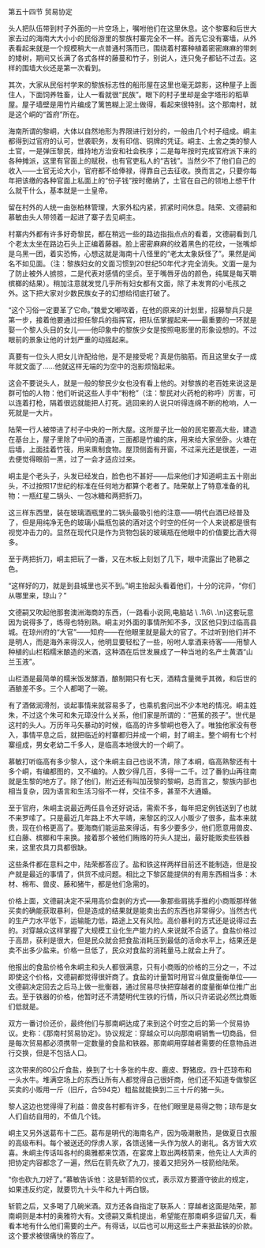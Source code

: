 

第五十四节 贸易协定

头人把队伍带到村子外面的一片空场上，嘱咐他们在这里休息。这个黎寨和后世大家去过的海南大大小小的民俗游里的黎族村寨完全不一样。首先它没有寨墙，从外表看起来就是一个规模稍大一点普通村落而已，围绕着村寨种植着密密麻麻的带刺的矮树，期间又长满了各式各样的藤蔓和竹子，别说人，连只兔子都钻不过去。这样的围墙大伙还是第一次看到。

其次，大家从民俗村学来的黎族标志性的船形屋在这里也毫无踪影，这种屋子上面住人，下面饲养牲畜，让人一看就很“民族”。眼下的村子里却是金字塔形的稻草屋。屋子墙壁是用竹片编成了篱笆糊上泥土做得，看起来很特别。这个那南村，就是这个峒的“首府”所在。

海南所谓的黎峒，大体以自然地形为界限进行划分的，一般由几个村子组成。峒主都得到过官府的认可，世袭职务，发有印信、铜牌的凭证。峒主、土舍之类的黎人土官，一是弹压黎民，维持地方治安和社会秩序；二是每年按时完成官府派下来的各种摊派，这里有官面上的赋税，也有官吏私人的“吉钱”。当然少不了他们自己的收入――土官无论大小，官府都不给俸禄，得靠自己去征收。换而言之，只要你每年把该缴的各种官面上私面上的“份子钱”按时缴纳了，土官在自己的领地上想干什么就干什么，基本就是一土皇帝。

留在村外的人统一由张柏林管理，大家外松内紧，抓紧时间休息。陆荣、文德嗣和慕敏由头人带领着一起进了寨子去见峒主。

村寨内外都有许多好奇黎民，都在稍远一些的路边指指点点的看着，文德嗣看到几个老太太坐在路边石头上正编着藤器。脸上密密麻麻的纹着黑色的花纹，一张嘴却是乌黑一团，着实恐怖，心想这就是海南十八怪里的“老太太象妖怪了”。果然是闻名不如见面。（注：黎族妇女的文面习惯到20世纪50年代才完全消失。文面一是为了防止被外人掳掠，二是代表对感情的坚贞。至于嘴唇牙齿的颜色，纯属是每天嚼槟榔的结果）。稍加注意就发觉几乎所有妇女都有文面，除了未发育的小毛孩之外。这下把大家对少数民族女子的幻想给彻底打破了。

“这个习俗一定要革了它命。”魏爱文嘟哝着，在他的原来的计划里，招募黎兵只是第一步，接着他要通过担任黎兵的指挥官，把队伍掌握起来――最重要的一环就是娶一个黎人头目的女儿――他印象中的黎族少女是按照电影里的形象设想的。不过眼前的景象让他的计划严重的动摇起来。

真要有一位头人把女儿许配给他，是不是接受呢？真是伤脑筋。而且这里女子一成年就文面了……他就这样无端的为空中的泡影烦恼起来。

这会不要说头人，就是一般的黎民少女也没有看上他的。对黎族的老百姓来说这是群可怕的人物：他们听说这些人手中“粉枪”（注：黎民对火药枪的称呼）厉害，可以连着打枪，隔着很远就能把人打死。逃回来的人说只听得连绵不断的枪响，人一死就是一大片。

陆荣一行人被带进了村子中央的一所大屋。这所屋子比一般的民宅要高大些，建造在基台上，屋子里除了中间的甬道，三面都是竹编的床，用来给大家坐卧。火塘在后墙，上面挂着竹筏，用来熏制食物。屋顶侧面有开窗，不过采光还是很差，一进去便觉得眼前一黑，过了一会才适应过来。

峒主是个老头子，头发已经发白，脸色也不甚好――后来他们才知道峒主五十刚出头，不过按照17世纪的标准在任何地方都算个老者了。陆荣献上了特意准备的礼物：一瓶红星二锅头、一包冰糖和两把折刀。

这三样东西里，装在玻璃酒瓶里的二锅头最吸引他的注意――明代白酒已经普及了，但是用纯净无色的玻璃小扁瓶包装的酒对这个时空的任何一个人来说都是很有视觉冲击力的。显然在现代只是作为货物包装的玻璃瓶在他眼中的价值要比酒大得多。

至于两把折刀，峒主把玩了一番，又在木板上刻划了几下，眼中流露出了艳慕之色。

“这样好的刀，就是到县城里也买不到。”峒主抬起头看着他们，十分的诧异，“你们从哪里来，琼山？”

文德嗣又吹起他那套澳洲海商的东西，（一路看小说网,电脑站 \\ .1\6\ .\n)这套玩意因为说得多了，练得也特别熟。峒主对外面的事情所知不多，汉区他只到过临高县城。在琼州府的“大官”――知府――在他眼里就是最大的官了。不过听到他们并不是明人，而是海外来得汉人，他明显要轻松了一些，吩咐人拿酒来待客――用黎人种植的山栏稻糯米酿造的米酒，这种酒在后世发展成了一种当地的名产土黄酒“山兰玉液”。

山栏酒是最简单的糯米饭发酵酒，酿制期只有七天，酒精含量微乎其微，和后世的酒酿差不多。三个人都喝了一碗。

有了酒做润滑剂，谈起事情来就容易多了，也乘机套问出不少本地的情况。峒主姓朱，不过这个朱可和朱元璋没什么关系，他们家是所谓的：“芭蕉的孩子”。世代是这村的头人。万历年马矢暴动的时候，临高的许多黎峒也卷入了。唯独他家没有卷入，事情平息之后，就把临近的村寨都归并成一个峒，封了峒主。整个峒有七个村寨组成，男女老幼二千多人，是临高本地很大的一个峒了。

慕敏打听临高有多少黎人，这个朱峒主自己也说不清，除了本峒，临高熟黎还有十多个峒，有编都图的，又不编的。人数少得几百，多得一二千。过了番豹山再往南就是生黎的地方了。除了他们，附近还有叫加茂黎的黎峒，总而言之，黎族内部也相当复杂，因为语言和生活习俗不一样，交往不多，甚至不大通婚。

至于官府，朱峒主说最近两任县令还好说话，需索不多，每年把定例钱送到了也就不来罗嗦了。只是最近几年路上不大平靖，来黎区的汉人小贩少了很多，盐本来就贵，现在价格更高了。要海商们能运盐来得话，有多少要多少，他们愿意用兽皮、红白藤、槟榔和牛来换。接着那个被他们贿赂的符头人提出，最好能贩卖些铁器来，这里农具刀具都很缺。

这些条件都在意料之中，陆荣都答应了。盐和铁这样两样目前还不能制造，但是投产就是最近的事情了，供货不成问题。相比之下黎区能提供的有用东西相当多：木材、棉布、兽皮、藤和猪牛，都是他们急需的。

价格上面，文德嗣决定不采用高价盘剥的方式――象那些肩挑手推的小商贩那样做买卖的确能获取暴利，但是造成的结果就是能卖出去的东西也非常得少。当然古代的生产力水平低下，运输能力低，路途上又有风险。高价暴利的方式还是说得过去的。对穿越众这样掌握了大规模工业化生产能力的人来说就不合适了。食盐价格过于高昂，获利是很大，但是民众就会把食盐消耗压到最低的活命水平上，结果还是卖不出多少盐来。价格一旦低了，民众对食盐的消耗量马上就会上升了。

他报出的食盐价格令朱峒主和头人都很满意，只有小商贩的价格的三分之一，不过即使这个价格，文德嗣都觉得很奸商了。食盐的计量暂时用官斗做度量衡单位――文德嗣决定回去之后马上做一批衡器，通过贸易尽快把穿越者的度量衡单位推广出去。至于铁器的价格，他暂时还不清楚明代生铁的行情，所以只许诺说必然比商贩们低就是。

双方一番讨价还价，最终他们与那南峒达成了来到这个时空之后的第一个贸易协议。史称：《那南村贸易协定》。协议规定：穿越众可以向那南峒销售一切商品，但是每次贸易都必须携带一定数量的食盐和铁器。那南峒用穿越者需要的任意物品进行交换，但是不包括人口。

这次带来的80公斤食盐，换到了七十多张的牛皮、鹿皮、野猪皮。四十匹琼布和一头水牛。堆满空场上的东西让所有人都觉得自己很奸商，他们还不知道专做黎区买卖的小贩用一斤（旧斤，合594克）粗盐就能换到二三十斤的猪一头。

黎人这边也觉得得了利益：兽皮各村都有许多，在他们眼里是易得之物；琼布是女人们自纺自用的，不值几个钱。

峒主又另外送葛布十二匹。葛布是明代的海南名产，因为吸潮散热，是做夏日衣服的高级布料。每个被送还的俘虏人家，各馈送猪一头作为放人的谢礼。各方皆大欢喜。朱峒主传话叫各村的奥雅都来饮酒，在宴席上取出两枝箭来，他先让人大声的把协定内容都念了一遍，然后在箭先砍了九刀，接着又把另外一枝箭给陆荣。

“你也砍九刀好了。”慕敏告诉他：这是斩箭的仪式，表示双方要遵守彼此的规定，如果违反约定，就要罚九十头牛和九十两白银。

斩箭之后，又多喝了几碗米酒。双方还各自指定了联系人：穿越者这面是陆荣，那南峒则是本村的奥雅符大有。文德嗣又乘机提出，希望能在那南峒多逗留几天，看看本地有什么他们需要的土产。有得话，以后也可以用这些土产来抵盐铁的价款。这个要求被很痛快的答应了。

